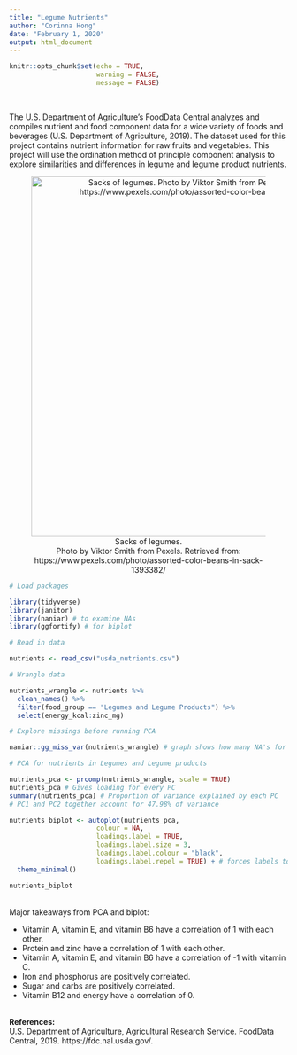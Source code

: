 ```yaml
---
title: "Legume Nutrients"
author: "Corinna Hong"
date: "February 1, 2020"
output: html_document
---
```


```r
knitr::opts_chunk$set(echo = TRUE,
                      warning = FALSE,
                      message = FALSE)
```

<br>

The U.S. Department of Agriculture's FoodData Central analyzes and compiles nutrient and food component data for a wide variety of foods and beverages (U.S. Department of Agriculture, 2019). The dataset used for this project contains nutrient information for raw fruits and vegetables. This project will use the ordination method of principle component analysis to explore similarities and differences in legume and legume product nutrients.   

<center>

![Sacks of legumes. <br> Photo by Viktor Smith from Pexels. Retrieved from: https://www.pexels.com/photo/assorted-color-beans-in-sack-1393382/](legumes.jpeg){width=650px}

</center>


<style>
p.caption {
  font-size: 0.9em;
  font-style: italic;
  color: grey;
  margin-right: 10%;
  margin-left: 14%;  
  text-align: left;
}
</style>


```r

# Load packages

library(tidyverse)
library(janitor)
library(naniar) # to examine NAs
library(ggfortify) # for biplot

```

```r

# Read in data

nutrients <- read_csv("usda_nutrients.csv")

```

```r

# Wrangle data

nutrients_wrangle <- nutrients %>% 
  clean_names() %>%
  filter(food_group == "Legumes and Legume Products") %>% 
  select(energy_kcal:zinc_mg)

```

```r

# Explore missings before running PCA

naniar::gg_miss_var(nutrients_wrangle) # graph shows how many NA's for each variable (showed none for the data I selected)

```

```r

# PCA for nutrients in Legumes and Legume products

nutrients_pca <- prcomp(nutrients_wrangle, scale = TRUE)
nutrients_pca # Gives loading for every PC
summary(nutrients_pca) # Proportion of variance explained by each PC
# PC1 and PC2 together account for 47.98% of variance

```

```r

nutrients_biplot <- autoplot(nutrients_pca,
                      colour = NA,
                      loadings.label = TRUE,
                      loadings.label.size = 3,
                      loadings.label.colour = "black",
                      loadings.label.repel = TRUE) + # forces labels to "repel" each other a little
  theme_minimal()

nutrients_biplot

```
<br>
Major takeaways from PCA and biplot:
<br>

- Vitamin A, vitamin E, and vitamin B6 have a correlation of 1 with each other.
- Protein and zinc have a correlation of 1 with each other.
- Vitamin A, vitamin E, and vitamin B6 have a correlation of -1 with vitamin C.
- Iron and phosphorus are positively correlated.
- Sugar and carbs are positively correlated.
- Vitamin B12 and energy have a correlation of 0.

<br>
**References:**
<br>
U.S. Department of Agriculture, Agricultural Research Service. FoodData Central, 2019. https://fdc.nal.usda.gov/.
